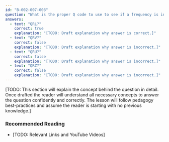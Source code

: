 ```yaml
---
id: "B-002-007-003"
question: "What is the proper Q code to use to see if a frequency is in use before transmitting on CW?"
answers:
  - text: "QRL?"
    correct: true
    explanation: "[TODO: Draft explanation why answer is correct.]"
  - text: "QRV?"
    correct: false
    explanation: "[TODO: Draft explanation why answer is incorrect.]"
  - text: "QRU?"
    correct: false
    explanation: "[TODO: Draft explanation why answer is incorrect.]"
  - text: "QRZ?"
    correct: false
    explanation: "[TODO: Draft explanation why answer is incorrect.]"
---
```


[TODO: This section will explain the concept behind the question in detail. Once drafted the reader will understand all necessary concepts to answer the question confidently and correctly. The lesson will follow pedagogy best-practices and assume the reader is starting with no previous knowledge.]

### Recommended Reading

- [TODO: Relevant Links and YouTube Videos]
